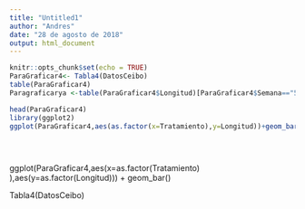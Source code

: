 ```yaml
---
title: "Untitled1"
author: "Andres"
date: "28 de agosto de 2018"
output: html_document
---
```


```r
knitr::opts_chunk$set(echo = TRUE)
ParaGraficar4<- Tabla4(DatosCeibo)
table(ParaGraficar4)
Paragraficarya <-table(ParaGraficar4$Longitud)[ParaGraficar4$Semana=="5"] 

head(ParaGraficar4)
library(ggplot2)
ggplot(ParaGraficar4,aes(as.factor(x=Tratamiento),y=Longitud))+geom_bar(stat="identity",width = 0.8)+scale_x_discrete(breaks=c("0","5","10","50","70","100","200","300","400","500"))+  scale_x_discrete(expand = expand_scale(add = 2))

  
  
```

ggplot(ParaGraficar4,aes(x=as.factor(Tratamiento) ),aes(y=as.factor(Longitud))) + geom_bar()


Tabla4(DatosCeibo)
